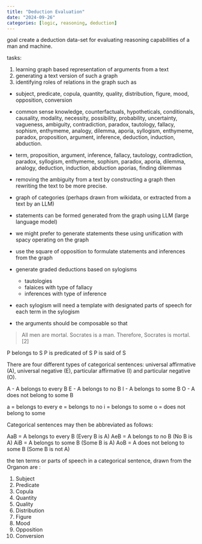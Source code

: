 ```yaml
---
title: "Deduction Evaluation"
date: "2024-09-26"
categories: [logic, reasoning, deduction]
---
```



goal create a deduction data-set for evaluating reasoning capabilities of a man and machine.

tasks:

1. learning graph based representation of arguments from a text
2. generating a text version of such a graph
3. identifying roles of relations in the graph such as
  - subject, predicate, copula, quantity, quality, distribution, figure, mood, opposition, conversion
  - common sense knowledge, counterfactuals, hypotheticals, conditionals, causality, modality, necessity, possibility, probability, uncertainty, vagueness, ambiguity, contradiction, paradox, tautology, fallacy, sophism, enthymeme, analogy, dilemma, aporia, syllogism, enthymeme, paradox, proposition, argument, inference, deduction, induction, abduction.
  - term, proposition, argument, inference, fallacy, tautology, contradiction, paradox, syllogism, enthymeme, sophism, paradox, aporia, dilemma, analogy, deduction, induction, abduction
aporias, finding dilemmas
  - removing the ambiguity from a text by constructing a graph then rewriting the text to be more precise.
  
- graph of categories (perhaps drawn from wikidata, or extracted from a text by an LLM)
- statements can be formed generated from the graph using LLM (large language model)
- we might prefer to generate statements these using unification with spacy operating on the graph

- use the square of opposition to formulate statements and inferences from the graph
- generate graded deductions based on sylogisms
  - tautologies 
  - falaices with type of fallacy
  - inferences with type of inference

- each sylogism will need a template with designated parts of speech for each term in the sylogism
- the arguments should be composable so that 


> All men are mortal.
> Socrates is a man.
> Therefore, Socrates is mortal.[2]


P belongs to S
P is predicated of S
P is said of S



There are four different types of categorical sentences: universal affirmative (A), universal negative (E), particular affirmative (I) and particular negative (O).

A - A belongs to every B
E - A belongs to no B
I - A belongs to some B
O - A does not belong to some B

a = belongs to every
e = belongs to no
i = belongs to some
o = does not belong to some


Categorical sentences may then be abbreviated as follows:

AaB = A belongs to every B (Every B is A)
AeB = A belongs to no B (No B is A)
AiB = A belongs to some B (Some B is A)
AoB = A does not belong to some B (Some B is not A)


the ten terms or parts of speech in a categorical sentence, drawn from the Organon are :

1. Subject
2. Predicate
3. Copula
4. Quantity
5. Quality
6. Distribution
7. Figure
8. Mood
9. Opposition
10. Conversion




